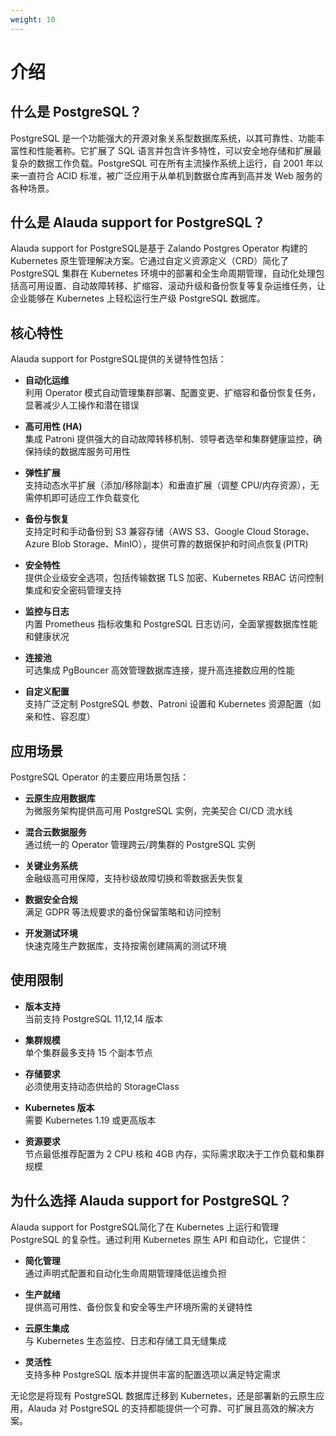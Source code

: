 ```yaml
---
weight: 10
---
```


# 介绍

## 什么是 PostgreSQL？

PostgreSQL 是一个功能强大的开源对象关系型数据库系统，以其可靠性、功能丰富性和性能著称。它扩展了 SQL 语言并包含许多特性，可以安全地存储和扩展最复杂的数据工作负载。PostgreSQL 可在所有主流操作系统上运行，自 2001 年以来一直符合 ACID 标准，被广泛应用于从单机到数据仓库再到高并发 Web 服务的各种场景。

## 什么是 Alauda support for PostgreSQL？

Alauda support for PostgreSQL是基于 Zalando Postgres Operator 构建的 Kubernetes 原生管理解决方案。它通过自定义资源定义（CRD）简化了 PostgreSQL 集群在 Kubernetes 环境中的部署和全生命周期管理，自动化处理包括高可用设置、自动故障转移、扩缩容、滚动升级和备份恢复等复杂运维任务，让企业能够在 Kubernetes 上轻松运行生产级 PostgreSQL 数据库。

## 核心特性

Alauda support for PostgreSQL提供的关键特性包括：

- **自动化运维**  
  利用 Operator 模式自动管理集群部署、配置变更、扩缩容和备份恢复任务，显著减少人工操作和潜在错误

- **高可用性 (HA)**  
  集成 Patroni 提供强大的自动故障转移机制、领导者选举和集群健康监控，确保持续的数据库服务可用性

- **弹性扩展**  
  支持动态水平扩展（添加/移除副本）和垂直扩展（调整 CPU/内存资源），无需停机即可适应工作负载变化

- **备份与恢复**  
  支持定时和手动备份到 S3 兼容存储（AWS S3、Google Cloud Storage、Azure Blob Storage、MinIO），提供可靠的数据保护和时间点恢复(PITR)

- **安全特性**  
  提供企业级安全选项，包括传输数据 TLS 加密、Kubernetes RBAC 访问控制集成和安全密码管理支持

- **监控与日志**  
  内置 Prometheus 指标收集和 PostgreSQL 日志访问，全面掌握数据库性能和健康状况

- **连接池**  
  可选集成 PgBouncer 高效管理数据库连接，提升高连接数应用的性能

- **自定义配置**  
  支持广泛定制 PostgreSQL 参数、Patroni 设置和 Kubernetes 资源配置（如亲和性、容忍度）

## 应用场景

PostgreSQL Operator 的主要应用场景包括：

- **云原生应用数据库**  
  为微服务架构提供高可用 PostgreSQL 实例，完美契合 CI/CD 流水线

- **混合云数据服务**  
  通过统一的 Operator 管理跨云/跨集群的 PostgreSQL 实例

- **关键业务系统**  
  金融级高可用保障，支持秒级故障切换和零数据丢失恢复

- **数据安全合规**  
  满足 GDPR 等法规要求的备份保留策略和访问控制

- **开发测试环境**  
  快速克隆生产数据库，支持按需创建隔离的测试环境

## 使用限制

- **版本支持**  
  当前支持 PostgreSQL 11,12,14 版本

- **集群规模**  
  单个集群最多支持 15 个副本节点

- **存储要求**  
  必须使用支持动态供给的 StorageClass

- **Kubernetes 版本**  
  需要 Kubernetes 1.19 或更高版本

- **资源要求**  
  节点最低推荐配置为 2 CPU 核和 4GB 内存，实际需求取决于工作负载和集群规模

## 为什么选择 Alauda support for PostgreSQL？

Alauda support for PostgreSQL简化了在 Kubernetes 上运行和管理 PostgreSQL 的复杂性。通过利用 Kubernetes 原生 API 和自动化，它提供：

- **简化管理**  
  通过声明式配置和自动化生命周期管理降低运维负担

- **生产就绪**  
  提供高可用性、备份恢复和安全等生产环境所需的关键特性

- **云原生集成**  
  与 Kubernetes 生态监控、日志和存储工具无缝集成

- **灵活性**  
  支持多种 PostgreSQL 版本并提供丰富的配置选项以满足特定需求

无论您是将现有 PostgreSQL 数据库迁移到 Kubernetes，还是部署新的云原生应用，Alauda 对 PostgreSQL 的支持都能提供一个可靠、可扩展且高效的解决方案。
